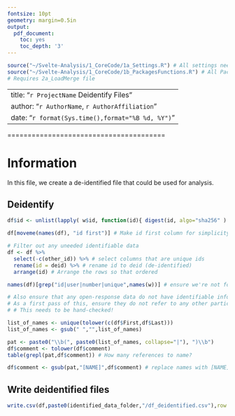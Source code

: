 ```yaml
---
fontsize: 10pt
geometry: margin=0.5in
output:
  pdf_document:
    toc: yes
    toc_depth: '3'
---
```


```r
source("~/Svelte-Analysis/1_CoreCode/1a_Settings.R") # All settings needed
source("~/Svelte-Analysis/1_CoreCode/1b_PackagesFunctions.R") # All Packages and Functions
# Requires 2a_LoadMerge file

```

---
title: "`r ProjectName` Deidentify Files"
author: "`r AuthorName`, `r AuthorAffiliation`"
date: "`r format(Sys.time(),format="%B %d, %Y")`"
---

\newpage

=======================================

# Information 

In this file, we create a de-identified file that could be used for analysis.

## Deidentify

```r
df$id <- unlist(lapply( w$id, function(id){ digest(id, algo="sha256" ) } )) # Deidentify every id column that you'd like to keep.

df[moveme(names(df), "id first")] # Make id first column for simplicity

# Filter out any uneeded identifiable data
df <- df %>%
  select(-c(other_id)) %>% # select columns that are unique ids
  rename(id = deid) %>% # rename id to deid (de-identified)
  arrange(id) # Arrange the rows so that ordered 

names(df)[grep("id|user|number|unique",names(w))] # ensure we're not forgetting about other id vars

# Also ensure that any open-response data do not have identifiable information.
# As a first pass of this, ensure they do not refer to any other participants by name
# # This needs to be hand-checked!

list_of_names <- unique(tolower(c(df$First,df$Last)))
list_of_names <- gsub(" ","",list_of_names)

pat <- paste0("\\b(", paste0(list_of_names, collapse="|"), ")\\b")  
df$comment <- tolower(df$comment)
table(grepl(pat,df$comment)) # How many references to name?

df$comment <- gsub(pat,"[NAME]",df$comment) # replace names with [NAME]
```

## Write deidentified files
```r
write.csv(df,paste0(identified_data_folder,"/df_deidentified.csv"),row.names=F)
```
